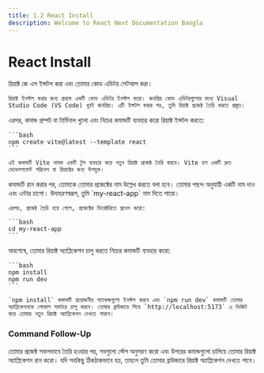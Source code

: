 ```yaml
---
title: 1.2 React Install
description: Welcome to React Next Documentation Bangla
---
```



## <h1 className="bg-gradient-to-r from-blue-500 to-purple-500 inline-block text-transparent bg-clip-text text-3xl pt-2">React Install</h1>

<Steps>
  <Step>
    রিয়াক্ট জে এস ইন্সটল করা এবং তোমার কোড এডিটর সেটআপ করা।
    
    রিয়াক্ট ইনস্টল করার জন্য প্রথমে একটি কোড এডিটর ইনস্টল করো। জনপ্রিয় কোড এডিটরগুলোর মধ্যে Visual Studio Code (VS Code) খুবই জনপ্রিয়। এটি ইন্সটল করার পর, তুমি রিয়াক্ট প্রজেক্ট তৈরি করতে প্রস্তুত।
  </Step>

  <Step>
    এরপর, কমান্ড প্রম্পট বা টার্মিনাল খুলো এবং নিচের কমান্ডটি ব্যবহার করো রিয়াক্ট ইন্সটল করতে:

    ```bash
    npm create vite@latest --template react
    ```

    এই কমান্ডটি Vite নামক একটি টুল ব্যবহার করে নতুন রিয়াক্ট প্রজেক্ট তৈরি করবে। Vite হল একটি দ্রুত ডেভেলপমেন্ট পরিবেশ যা রিয়াক্টের জন্য উপযুক্ত।

  </Step>

  <Step>
    কমান্ডটি রান করার পর, তোমাকে তোমার প্রজেক্টের নাম উল্লেখ করতে বলা হবে। তোমার পছন্দ অনুযায়ী একটি নাম দাও এবং এন্টার চাপো। উদাহরণস্বরূপ, তুমি `my-react-app` নাম দিতে পারো।

    এরপর, প্রজেক্ট তৈরি হয়ে গেলে, প্রজেক্টের ডিরেক্টরিতে প্রবেশ করো:

    ```bash
    cd my-react-app
    ```

  </Step>

  <Step>
    অবশেষে, তোমার রিয়াক্ট অ্যাপ্লিকেশন চালু করতে নিচের কমান্ডটি ব্যবহার করো:

    ```bash
    npm install
    npm run dev
    ```

    `npm install` কমান্ডটি প্রয়োজনীয় প্যাকেজগুলো ইনস্টল করবে এবং `npm run dev` কমান্ডটি তোমার অ্যাপ্লিকেশনকে লোকাল সার্ভারে চালু করবে। তোমার ব্রাউজারে গিয়ে `http://localhost:5173` এ ভিজিট করে তোমার নতুন রিয়াক্ট অ্যাপ্লিকেশন দেখতে পারবে।

  </Step>
</Steps>

### Command Follow-Up

তোমার প্রজেক্ট সফলভাবে তৈরি হওয়ার পর, সবগুলো স্টেপ অনুসরণ করো এবং উপরের কমান্ডগুলো চালিয়ে তোমার রিয়াক্ট অ্যাপ্লিকেশন রান করো। যদি সবকিছু ঠিকঠাকভাবে হয়, তাহলে তুমি তোমার ব্রাউজারে রিয়াক্ট অ্যাপ্লিকেশন দেখতে পাবে।
